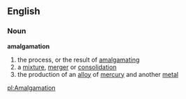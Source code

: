 ==English==
===Noun===
'''amalgamation'''
# the process, or the result of [[amalgamating]]
# a [[mixture]], [[merger]] or [[consolidation]]
# the production of an [[alloy]] of [[mercury]] and another [[metal]]

[[pl:Amalgamation]]